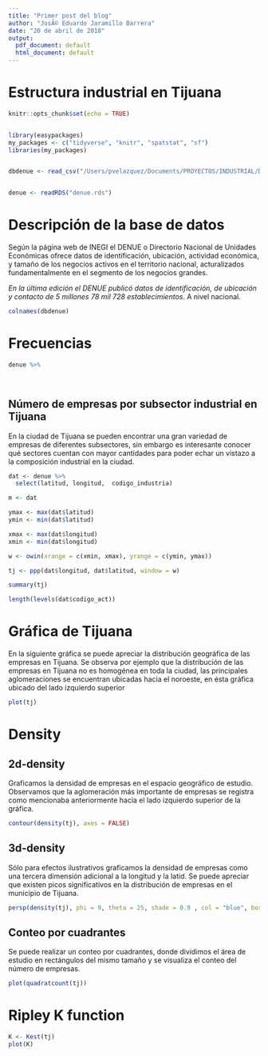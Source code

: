 ```yaml
---
title: "Primer post del blog"
author: "JosÃ© Eduardo Jaramillo Barrera"
date: "20 de abril de 2018"
output:
  pdf_document: default
  html_document: default
---
```


# Estructura industrial en Tijuana

```r
knitr::opts_chunk$set(echo = TRUE)


library(easypackages)
my_packages <- c("tidyverse", "knitr", "spatstat", "sf")
libraries(my_packages)


dbdenue <- read_csv("/Users/pvelazquez/Documents/PROYECTOS/INDUSTRIAL/DATOS/02_0317/denue_02_csv/conjunto_de_datos/denue_inegi_02_.csv", guess_max = 100000)


denue <- readRDS("denue.rds")

```


# Descripción de la base de datos

Según la página web de INEGI el DENUE o Directorio Nacional de Unidades Económicas ofrece datos de identificación, ubicación, actividad económica, y tamaño de los negocios activos en el territorio nacional, acturalizados fundamentalmente en el segmento de los negocios grandes. 

_En la última edición el DENUE publicó datos de identificación, de ubicación y contacto de 5 millones 78 mil 728 establecimientos_. A nivel nacional.



```r
colnames(dbdenue)

```










# Frecuencias



```r

denue %>%
  



```



## Número de empresas por subsector industrial en Tijuana

En la ciudad de Tijuana se pueden encontrar una gran variedad de empresas de diferentes subsectores, sin embargo es interesante conocer qué sectores cuentan con mayor cantidades para poder echar un vistazo a la composición industrial en la ciudad. 


```r


dat <- denue %>% 
  select(latitud, longitud,  codigo_industria)

m <- dat

ymax <- max(dat$latitud)
ymin <- min(dat$latitud)

xmax <- max(dat$longitud)
xmin <- min(dat$longitud)

w <- owin(xrange = c(xmin, xmax), yrange = c(ymin, ymax))

tj <- ppp(dat$longitud, dat$latitud, window = w)

summary(tj)

length(levels(dat$codigo_act))
```

# Gráfica de Tijuana


En la siguiente gráfica se puede apreciar la distribución geográfica de las empresas en Tijuana. Se observa por ejemplo que la distribución de las empresas en Tijuana no es homogénea en toda la ciudad, las principales aglomeraciones se encuentran ubicadas hacia el noroeste, en ésta gráfica ubicado del lado izquierdo superior

```r

plot(tj)

```

# Density
## 2d-density


Graficamos la densidad de empresas en el espacio geográfico de estudio. Observamos que la aglomeración más importante de empresas se registra como mencionaba anteriormente hacia el lado izquierdo superior de la gráfica.



```r

contour(density(tj), axes = FALSE)

```

## 3d-density

Sólo para efectos ilustrativos graficamos la densidad de empresas como una tercera dimensión adicional a la longitud y la latid. Se puede apreciar que existen picos significativos en la distribución de empresas en el municipio de Tijuana.


```r

persp(density(tj), phi = 9, theta = 25, shade = 0.9 , col = "blue", border = "grey", scale = FALSE)

```


## Conteo por cuadrantes

Se puede realizar un conteo por cuadrantes, donde dividimos el área de estudio en rectángulos del mismo tamaño y se visualiza el conteo del número de empresas. 

```r


plot(quadratcount(tj))

```



# Ripley K function

```r

K <- Kest(tj)
plot(K)

```












